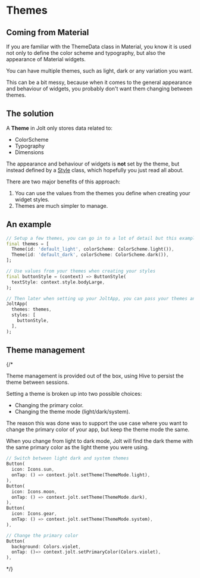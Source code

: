 # Themes

## Coming from Material

If you are familiar with the ThemeData class in Material, you know it is used not only to define the color scheme and typography, but also the appearance of Material widgets.

You can have multiple themes, such as light, dark or any variation you want.

This can be a bit messy, because when it comes to the general appearance and behaviour of widgets, you probably don't want them changing between themes.

## The solution
A **Theme** in Jolt only stores data related to:
- ColorScheme
- Typography
- Dimensions

The appearance and behaviour of widgets is **not** set by the theme, but instead defined by a [Style](./) class, which hopefully you just read all about.

There are two major benefits of this approach:
1. You can use the values from the themes you define when creating your widget styles.
2. Themes are much simpler to manage.

## An example


```dart
// Setup a few themes, you can go in to a lot of detail but this example uses light and dark defaults
final themes = [
  Theme(id: 'default_light', colorScheme: ColorScheme.light()),
  Theme(id: 'default_dark', colorScheme: ColorScheme.dark()),
];

// Use values from your themes when creating your styles
final buttonStyle = (context) => ButtonStyle(
  textStyle: context.style.bodyLarge,
);

// Then later when setting up your JoltApp, you can pass your themes and styles.
JoltApp(
  themes: themes,
  styles: [
    buttonStyle,
  ],
);
```
## Theme management

{/* 


Theme management is provided out of the box, using Hive to persist the theme between sessions.

Setting a theme is broken up into two possible choices:
- Changing the primary color.
- Changing the theme mode (light/dark/system).

The reason this was done was to support the use case where you want to change the primary color of your app, but keep the theme mode the same.

When you change from light to dark mode, Jolt will find the dark theme with the same primary color as the light theme you were using.

```dart
// Switch between light dark and system themes
Button(
  icon: Icons.sun,
  onTap: () => context.jolt.setTheme(ThemeMode.light),
),
Button(
  icon: Icons.moon,
  onTap: () => context.jolt.setTheme(ThemeMode.dark),
),
Button(
  icon: Icons.gear,
  onTap: () => context.jolt.setTheme(ThemeMode.system),
),

// Change the primary color
Button(
  background: Colors.violet,
  onTap: ()=> context.jolt.setPrimaryColor(Colors.violet),
),
```
 */}
